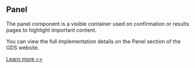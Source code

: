 
<Meta title="Components/Panel/Information" />

<h2>Panel</h2>

<p>
  The panel component is a visible container used on confirmation or results
  pages to highlight important content.
</p>

<p>
  You can view the full implementation details on the Panel section of the GDS
  website.
</p>
<a
  href="https://design-system.service.gov.uk/components/panel/"
  target="_blank"
  rel="noreferrer"
>
  Learn more >>
</a>
